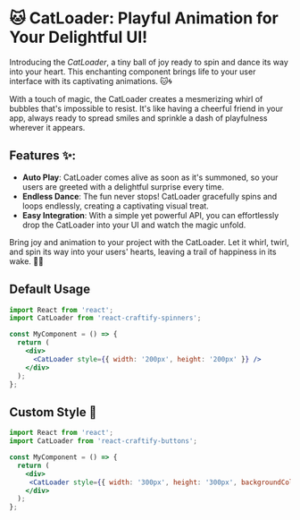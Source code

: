 
<Meta title="Spinners/CatLoader" component={CatLoader} />

# 🐱 CatLoader: Playful Animation for Your Delightful UI!

Introducing the *CatLoader*, a tiny ball of joy ready to spin and dance its way into your heart. This enchanting component brings life to your user interface with its captivating animations. 🐱🌀

With a touch of magic, the CatLoader creates a mesmerizing whirl of bubbles that's impossible to resist. It's like having a cheerful friend in your app, always ready to spread smiles and sprinkle a dash of playfulness wherever it appears.

## Features ✨:

- **Auto Play**: CatLoader comes alive as soon as it's summoned, so your users are greeted with a delightful surprise every time.
- **Endless Dance**: The fun never stops! CatLoader gracefully spins and loops endlessly, creating a captivating visual treat.
- **Easy Integration**: With a simple yet powerful API, you can effortlessly drop the CatLoader into your UI and watch the magic unfold.

Bring joy and animation to your project with the CatLoader. Let it whirl, twirl, and spin its way into your users' hearts, leaving a trail of happiness in its wake. 🎉✨

## Default Usage

```jsx
import React from 'react';
import CatLoader from 'react-craftify-spinners';  

const MyComponent = () => {
  return (
    <div>
      <CatLoader style={{ width: '200px', height: '200px' }} />
    </div>
  );
};

```

## Custom Style 🎨

```jsx
import React from 'react';
import CatLoader from 'react-craftify-buttons';  

const MyComponent = () => {
  return (
    <div>
     <CatLoader style={{ width: '300px', height: '300px', backgroundColor: 'lightgray' }} />
    </div>
  );
};

```

